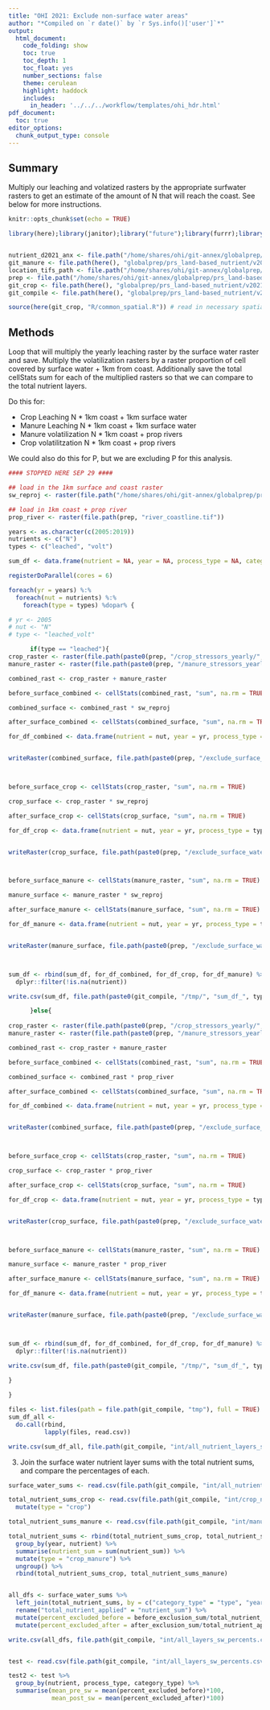 ```yaml
---
title: "OHI 2021: Exclude non-surface water areas"
author: "*Compiled on `r date()` by `r Sys.info()['user']`*"
output: 
  html_document:
    code_folding: show
    toc: true
    toc_depth: 1
    toc_float: yes
    number_sections: false
    theme: cerulean
    highlight: haddock
    includes: 
      in_header: '../../../workflow/templates/ohi_hdr.html'
pdf_document:
  toc: true
editor_options: 
  chunk_output_type: console
---
```


## Summary

Multiply our leaching and volatized rasters by the appropriate surfwater rasters to get an estimate of the amount of N that will reach the coast. See below for more instructions. 

```r
knitr::opts_chunk$set(echo = TRUE)

library(here);library(janitor);library("future");library(furrr);library(vroom);library(raster); library(tidyverse);library(readr); library(fasterize); library(sf)


nutrient_d2021_anx <- file.path("/home/shares/ohi/git-annex/globalprep/_raw_data/FAOSTAT/manure_nutrient/d2021/")
git_manure <- file.path(here(), "globalprep/prs_land-based_nutrient/v2021/STEP2_manure")
location_tifs_path <- file.path("/home/shares/ohi/git-annex/globalprep/_raw_data/halpern_food_systems/d2021/animal_farm/location_tifs")
prep <- file.path("/home/shares/ohi/git-annex/globalprep/prs_land-based_nutrient/v2021")
git_crop <- file.path(here(), "globalprep/prs_land-based_nutrient/v2021/STEP1_crop")
git_compile <- file.path(here(), "globalprep/prs_land-based_nutrient/v2021/STEP3_compile_prep_layers")

source(here(git_crop, "R/common_spatial.R")) # read in necessary spatial files 

```

## Methods 

Loop that will multiply the yearly leaching raster by the surface water raster and save. Multiply the volatilization rasters by a raster proportion of cell covered by surface water + 1km from coast. Additionally save the total cellStats sum for each of the multiplied rasters so that we can compare to the total nutrient layers. 

Do this for: 

 - Crop Leaching N * 1km coast + 1km surface water
 - Manure Leaching N * 1km coast + 1km surface water
 - Manure volatilization N * 1km coast + prop rivers 
 - Crop volatilitzation N * 1km coast + prop rivers 

We could also do this for P, but we are excluding P for this analysis. 

```r
#### STOPPED HERE SEP 29 ####

## load in the 1km surface and coast raster
sw_reproj <- raster(file.path("/home/shares/ohi/git-annex/globalprep/prs_land-based_nutrient/v2021/surface_water_reproj.tif"))

## load in 1km coast + prop river 
prop_river <- raster(file.path(prep, "river_coastline.tif"))

years <- as.character(c(2005:2019))
nutrients <- c("N")
types <- c("leached", "volt")

sum_df <- data.frame(nutrient = NA, year = NA, process_type = NA, category_type = NA, before_exclusion_sum = NA, after_exclusion_sum = NA)

registerDoParallel(cores = 6)

foreach(yr = years) %:% 
  foreach(nut = nutrients) %:% 
    foreach(type = types) %dopar% {

# yr <- 2005
# nut <- "N"
# type <- "leached_volt"

      if(type == "leached"){
crop_raster <- raster(file.path(paste0(prep, "/crop_stressors_yearly/", "crop_", type, "_nutrient_", nut, "_", yr, ".tif")))
manure_raster <- raster(file.path(paste0(prep, "/manure_stressors_yearly/", "manure_", type, "_nutrient_", nut, "_", yr, ".tif")))

combined_rast <- crop_raster + manure_raster

before_surface_combined <- cellStats(combined_rast, "sum", na.rm = TRUE)

combined_surface <- combined_rast * sw_reproj

after_surface_combined <- cellStats(combined_surface, "sum", na.rm = TRUE)

for_df_combined <- data.frame(nutrient = nut, year = yr, process_type = type, category_type = "crop_manure", before_exclusion_sum = before_surface_combined, after_exclusion_sum = after_surface_combined)


writeRaster(combined_surface, file.path(paste0(prep, "/exclude_surface_water/", "surface_water_1km_crop_manure_", type, "_nutrient_", nut, "_", yr, ".tif" )), overwrite=TRUE)



before_surface_crop <- cellStats(crop_raster, "sum", na.rm = TRUE)

crop_surface <- crop_raster * sw_reproj

after_surface_crop <- cellStats(crop_surface, "sum", na.rm = TRUE)

for_df_crop <- data.frame(nutrient = nut, year = yr, process_type = type, category_type = "crop", before_exclusion_sum = before_surface_crop, after_exclusion_sum = after_surface_crop)


writeRaster(crop_surface, file.path(paste0(prep, "/exclude_surface_water/", "surface_water_1km_crop_", type, "_nutrient_", nut, "_", yr, ".tif" )), overwrite=TRUE)



before_surface_manure <- cellStats(manure_raster, "sum", na.rm = TRUE)

manure_surface <- manure_raster * sw_reproj

after_surface_manure <- cellStats(manure_surface, "sum", na.rm = TRUE)

for_df_manure <- data.frame(nutrient = nut, year = yr, process_type = type, category_type = "manure", before_exclusion_sum = before_surface_manure, after_exclusion_sum = after_surface_manure)


writeRaster(manure_surface, file.path(paste0(prep, "/exclude_surface_water/", "surface_water_1km_manure_", type, "_nutrient_", nut, "_", yr, ".tif" )), overwrite=TRUE)



sum_df <- rbind(sum_df, for_df_combined, for_df_crop, for_df_manure) %>%
  dplyr::filter(!is.na(nutrient))

write.csv(sum_df, file.path(paste0(git_compile, "/tmp/", "sum_df_", type, "_", nut, "_", yr, ".csv")), row.names = FALSE)

      }else{
        
crop_raster <- raster(file.path(paste0(prep, "/crop_stressors_yearly/", "crop_", type, "_nutrient_", nut, "_", yr, ".tif")))
manure_raster <- raster(file.path(paste0(prep, "/manure_stressors_yearly/", "manure_", type, "_nutrient_", nut, "_", yr, ".tif")))

combined_rast <- crop_raster + manure_raster

before_surface_combined <- cellStats(combined_rast, "sum", na.rm = TRUE)

combined_surface <- combined_rast * prop_river

after_surface_combined <- cellStats(combined_surface, "sum", na.rm = TRUE)

for_df_combined <- data.frame(nutrient = nut, year = yr, process_type = type, category_type = "crop_manure", before_exclusion_sum = before_surface_combined, after_exclusion_sum = after_surface_combined)


writeRaster(combined_surface, file.path(paste0(prep, "/exclude_surface_water/", "surface_water_1km_crop_manure_", type, "_nutrient_", nut, "_", yr, ".tif" )), overwrite=TRUE)



before_surface_crop <- cellStats(crop_raster, "sum", na.rm = TRUE)

crop_surface <- crop_raster * prop_river

after_surface_crop <- cellStats(crop_surface, "sum", na.rm = TRUE)

for_df_crop <- data.frame(nutrient = nut, year = yr, process_type = type, category_type = "crop", before_exclusion_sum = before_surface_crop, after_exclusion_sum = after_surface_crop)


writeRaster(crop_surface, file.path(paste0(prep, "/exclude_surface_water/", "surface_water_1km_crop_", type, "_nutrient_", nut, "_", yr, ".tif" )), overwrite=TRUE)



before_surface_manure <- cellStats(manure_raster, "sum", na.rm = TRUE)

manure_surface <- manure_raster * prop_river

after_surface_manure <- cellStats(manure_surface, "sum", na.rm = TRUE)

for_df_manure <- data.frame(nutrient = nut, year = yr, process_type = type, category_type = "manure", before_exclusion_sum = before_surface_manure, after_exclusion_sum = after_surface_manure)


writeRaster(manure_surface, file.path(paste0(prep, "/exclude_surface_water/", "surface_water_1km_manure_", type, "_nutrient_", nut, "_", yr, ".tif" )), overwrite=TRUE)



sum_df <- rbind(sum_df, for_df_combined, for_df_crop, for_df_manure) %>%
  dplyr::filter(!is.na(nutrient))

write.csv(sum_df, file.path(paste0(git_compile, "/tmp/", "sum_df_", type, "_", nut, "_", yr, ".csv")), row.names = FALSE)
        
}

}

files <- list.files(path = file.path(git_compile, "tmp"), full = TRUE)
sum_df_all <- 
  do.call(rbind,
          lapply(files, read.csv))

write.csv(sum_df_all, file.path(git_compile, "int/all_nutrient_layers_sw_sums.csv"), row.names = FALSE)

```

3. Join the surface water nutrient layer sums with the total nutrient sums, and compare the percentages of each.

```r
surface_water_sums <- read.csv(file.path(git_compile, "int/all_nutrient_layers_sw_sums.csv"))

total_nutrient_sums_crop <- read.csv(file.path(git_compile, "int/crop_nutrient_by_year.csv")) %>%
  mutate(type = "crop")

total_nutrient_sums_manure <- read.csv(file.path(git_compile, "int/manure_nutrient_by_year.csv"))

total_nutrient_sums <- rbind(total_nutrient_sums_crop, total_nutrient_sums_manure) %>% 
  group_by(year, nutrient) %>%
  summarise(nutrient_sum = sum(nutrient_sum)) %>%
  mutate(type = "crop_manure") %>%
  ungroup() %>%
  rbind(total_nutrient_sums_crop, total_nutrient_sums_manure) 


all_dfs <- surface_water_sums %>%
  left_join(total_nutrient_sums, by = c("category_type" = "type", "year", "nutrient")) %>%
  rename("total_nutrient_applied" = "nutrient_sum") %>%
  mutate(percent_excluded_before = before_exclusion_sum/total_nutrient_applied) %>%
  mutate(percent_excluded_after = after_exclusion_sum/total_nutrient_applied)

write.csv(all_dfs, file.path(git_compile, "int/all_layers_sw_percents.csv"), row.names = FALSE)


test <- read.csv(file.path(git_compile, "int/all_layers_sw_percents.csv")) #### NOTE: show Mel this ####

test2 <- test %>%
  group_by(nutrient, process_type, category_type) %>%
  summarise(mean_pre_sw = mean(percent_excluded_before)*100,
            mean_post_sw = mean(percent_excluded_after)*100)

```




